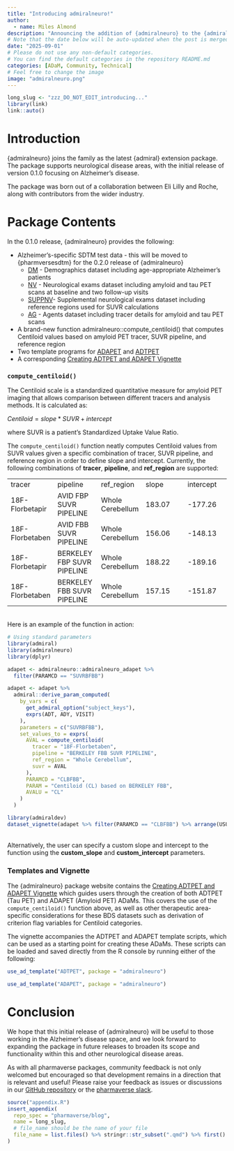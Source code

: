 ```yaml
---
title: "Introducing admiralneuro!"
author:
  - name: Miles Almond
description: "Announcing the addition of {admiralneuro} to the {admiral} family!"
# Note that the date below will be auto-updated when the post is merged.
date: "2025-09-01"
# Please do not use any non-default categories.
# You can find the default categories in the repository README.md
categories: [ADaM, Community, Technical]
# Feel free to change the image
image: "admiralneuro.png"
---
```


<!--------------- typical setup ----------------->

```r
long_slug <- "zzz_DO_NOT_EDIT_introducing..."
library(link)
link::auto()
```

<!--------------- post begins here ----------------->

# Introduction

{admiralneuro} joins the family as the latest {admiral} extension package.
The package supports neurological disease areas, with the initial release of version 0.1.0 focusing on Alzheimer's disease.

The package was born out of a collaboration between Eli Lilly and Roche, along with contributors from the wider industry.

# Package Contents

In the 0.1.0 release, {admiralneuro} provides the following:

-   Alzheimer's-specific SDTM test data - this will be moved to {pharmversesdtm} for the 0.2.0 release of {admiralneuro}
    -   [DM](https://github.com/pharmaverse/admiralneuro/blob/main/data-raw/dm_neuro.R) - Demographics dataset including age-appropriate Alzheimer's patients
    -   [NV](https://github.com/pharmaverse/admiralneuro/blob/main/data-raw/nv_neuro.R) - Neurological exams dataset including amyloid and tau PET scans at baseline and two follow-up visits
    -   [SUPPNV](https://github.com/pharmaverse/admiralneuro/blob/main/data-raw/suppnv_neuro.R)- Supplemental neurological exams dataset including reference regions used for SUVR calculations
    -   [AG](https://github.com/pharmaverse/admiralneuro/blob/main/data-raw/ag_neuro.R) - Agents dataset including tracer details for amyloid and tau PET scans
-   A brand-new function admiralneuro::compute_centiloid() that computes Centiloid values based on amyloid PET tracer, SUVR pipeline, and reference region
-   Two template programs for [ADAPET](https://github.com/pharmaverse/admiralneuro/blob/main/inst/templates/ad_adapet.R) and [ADTPET](https://github.com/pharmaverse/admiralneuro/blob/main/inst/templates/ad_adtpet.R)
-   A corresponding [Creating ADTPET and ADAPET Vignette](https://pharmaverse.github.io/admiralneuro/articles/adpet.html)

### `compute_centiloid()`

The Centiloid scale is a standardized quantitative measure for amyloid PET imaging that allows comparison between different tracers and analysis methods.
It is calculated as:

$Centiloid = slope*SUVR + intercept$

where SUVR is a patient's Standardized Uptake Value Ratio.

The `compute_centiloid()` function neatly computes Centiloid values from SUVR values given a specific combination of tracer, SUVR pipeline, and reference region in order to define slope and intercept.
Currently, the following combinations of **tracer**, **pipeline**, and **ref_region** are supported:

|                 |                            |                  |        |           |
|---------------|---------------|---------------|---------------|---------------|
| tracer          | pipeline                   | ref_region       | slope  | intercept |
| 18F-Florbetapir | AVID FBP SUVR PIPELINE     | Whole Cerebellum | 183.07 | -177.26   |
| 18F-Florbetaben | AVID FBB SUVR PIPELINE     | Whole Cerebellum | 156.06 | -148.13   |
| 18F-Florbetapir | BERKELEY FBP SUVR PIPELINE | Whole Cerebellum | 188.22 | -189.16   |
| 18F-Florbetaben | BERKELEY FBB SUVR PIPELINE | Whole Cerebellum | 157.15 | -151.87   |

\
Here is an example of the function in action:

```r
# Using standard parameters
library(admiral)
library(admiralneuro)
library(dplyr)

adapet <- admiralneuro::admiralneuro_adapet %>%
  filter(PARAMCD == "SUVRBFBB")

adapet <- adapet %>%
  admiral::derive_param_computed(
    by_vars = c(
      get_admiral_option("subject_keys"),
      exprs(ADT, ADY, VISIT)
    ),
    parameters = c("SUVRBFBB"),
    set_values_to = exprs(
      AVAL = compute_centiloid(
        tracer = "18F-Florbetaben",
        pipeline = "BERKELEY FBB SUVR PIPELINE",
        ref_region = "Whole Cerebellum",
        suvr = AVAL
      ),
      PARAMCD = "CLBFBB",
      PARAM = "Centiloid (CL) based on BERKELEY FBB",
      AVALU = "CL"
    )
  )
```

```r
library(admiraldev)
dataset_vignette(adapet %>% filter(PARAMCD == "CLBFBB") %>% arrange(USUBJID, ADT), display_vars = exprs(USUBJID, PARAMCD, PARAM, VISIT, AVAL, AVALU))
```

\
Alternatively, the user can specify a custom slope and intercept to the function using the **custom_slope** and **custom_intercept** parameters.

### Templates and Vignette

The {admiralneuro} package website contains the [Creating ADTPET and ADAPET Vignette](https://pharmaverse.github.io/admiralneuro/articles/adpet.html) which guides users through the creation of both ADTPET (Tau PET) and ADAPET (Amyloid PET) ADaMs.
This covers the use of the `compute_centiloid()` function above, as well as other therapeutic area-specific considerations for these BDS datasets such as derivation of criterion flag variables for Centiloid categories.

The vignette accompanies the ADTPET and ADAPET template scripts, which can be used as a starting point for creating these ADaMs.
These scripts can be loaded and saved directly from the R console by running either of the following:

```r
use_ad_template("ADTPET", package = "admiralneuro")
```

```r
use_ad_template("ADAPET", package = "admiralneuro")
```

# Conclusion

We hope that this initial release of {admiralneuro} will be useful to those working in the Alzheimer's disease space, and we look forward to expanding the package in future releases to broaden its scope and functionality within this and other neurological disease areas.

As with all pharmaverse packages, community feedback is not only welcomed but encouraged so that development remains in a direction that is relevant and useful!
Please raise your feedback as issues or discussions in our [GitHub repository](https://github.com/pharmaverse/admiralneuro) or the [pharmaverse slack](https://join.slack.com/t/pharmaverse/shared_invite/zt-yv5atkr4-Np2ytJ6W_QKz_4Olo7Jo9A).

<!--------------- appendices go here ----------------->

```r
source("appendix.R")
insert_appendix(
  repo_spec = "pharmaverse/blog",
  name = long_slug,
  # file_name should be the name of your file
  file_name = list.files() %>% stringr::str_subset(".qmd") %>% first()
)
```
